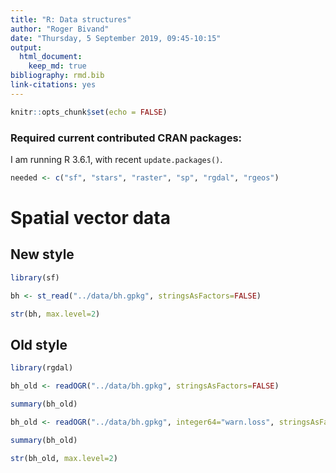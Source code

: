 ```yaml
---
title: "R: Data structures"
author: "Roger Bivand"
date: "Thursday, 5 September 2019, 09:45-10:15"
output: 
  html_document:
    keep_md: true
bibliography: rmd.bib
link-citations: yes
---
```


```r
knitr::opts_chunk$set(echo = FALSE)
```

### Required current contributed CRAN packages:

I am running R 3.6.1, with recent `update.packages()`.

```r
needed <- c("sf", "stars", "raster", "sp", "rgdal", "rgeos")
```

# Spatial vector data

## New style

```r
library(sf)
```

```r
bh <- st_read("../data/bh.gpkg", stringsAsFactors=FALSE)
```


```r
str(bh, max.level=2)
```

## Old style

```r
library(rgdal)
```

```r
bh_old <- readOGR("../data/bh.gpkg", stringsAsFactors=FALSE)
```


```r
summary(bh_old)
```



```r
bh_old <- readOGR("../data/bh.gpkg", integer64="warn.loss", stringsAsFactors=FALSE)
```

```r
summary(bh_old)
```


```r
str(bh_old, max.level=2)
```